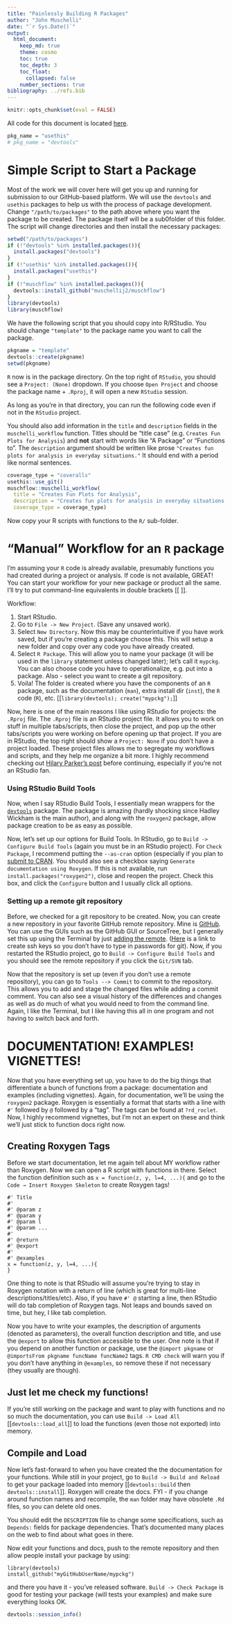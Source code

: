 ```yaml
---
title: "Painlessly Building R Packages"
author: "John Muschelli"
date: "`r Sys.Date()`"
output: 
  html_document:
    keep_md: true
    theme: cosmo
    toc: true
    toc_depth: 3
    toc_float:
      collapsed: false
    number_sections: true      
bibliography: ../refs.bib      
---
```


```r
knitr::opts_chunk$set(eval = FALSE)
```

All code for this document is located [here](https://github.com/muschellij2/neuroc/blob/master/r_package_workflow/index.Rmd).

```r
pkg_name = "usethis"
# pkg_name = "devtools"
```


# Simple Script to Start a Package

Most of the work we will cover here will get you up and running for submission to our GitHub-based platform.  We will use the `devtools` and `usethis` packages to help us with the process of package development.  Change `"/path/to/packages"` to the path above where you want the package to be created.  The package itself will be a sub0folder of this folder.   The script will change directories and then install the necessary packages:

```r
setwd("/path/to/packages")
if (!"devtools" %in% installed.packages()){
  install.packages("devtools")
}
if (!"usethis" %in% installed.packages()){
  install.packages("usethis")
}
if (!"muschflow" %in% installed.packages()){
  devtools::install_github("muschellij2/muschflow")
}
library(devtools)
library(muschflow)
```

We have the following script that you should copy into R/RStudio.  You should change `"template"` to the package name you want to call the package.  

```r
pkgname = "template"
devtools::create(pkgname)
setwd(pkgname)
```

`R` now is in the package directory.  On the top right of `RStudio`, you should see a `Project: (None)` dropdown.  If you choose `Open Project` and choose the package name + `.Rproj`, it will open a new `RStudio` session.

As long as you're in that directory, you can run the following code even if not in the `RStudio` project. 


You should also add information in the `title` and `description` fields in the `muschelli_workflow` function.  Titles should be "title case" (e.g. `Creates Fun Plots for Analysis`) and **not** start with words like "A Package" or "Functions to".   The `description` argument should be written like prose `"Creates fun plots for analysis in everyday situations."`  It should end with a period like normal sentences.

```r
coverage_type = "coveralls"
usethis::use_git()
muschflow::muschelli_workflow(
  title = "Creates Fun Plots for Analysis", 
  description = "Creates fun plots for analysis in everyday situations.", 
  coverage_type = coverage_type)
```

Now copy your R scripts with functions to the `R/` sub-folder. 


# "Manual" Workflow for an `R` package

I'm assuming your `R` code is already available, presumably functions you had created during a project or analysis.  If code is not available, GREAT!  You can start your workflow for your new package or product all the same.  I'll try to put command-line equivalents in double brackets [[ ]].

Workflow:

1.  Start RStudio.
2.  Go to `File -> New Project`.  (Save any unsaved work).
3.  Select `New Directory`.  Now this may be counterintuitive if you have work saved, but if you're creating a package choose this.  This will setup a new folder and copy over any code you have already created.
4.  Select `R Package`.  This will allow you to name your package (it will be used in the `library` statement unless changed later); let's call it `mypckg`.  You can also choose code you have to operationalize, e.g. put into a package.  Also - select you want to create a git repository.  
5.  Voila! The folder is created where you have the components of an `R` package, such as the documentation (`man`), extra install dir (`inst`), the `R` code (`R`), etc.  [[`library(devtools); create("mypckg");`]]

Now, here is one of the main reasons I like using RStudio for projects: the `.Rproj` file.  The `.Rproj` file is an RStudio project file.  It allows you to work on stuff in multiple tabs/scripts, then close the project, and pop up the other tabs/scripts you were working on before opening up that project.  If you are in RStudio, the top right should show a `Project: None` if you don't have a project loaded.  These project files allows me to segregate my workflows and scripts, and they help me organize a bit more.  I highly recommend checking out [Hilary Parker's post](http://hilaryparker.com/2014/04/29/writing-an-r-package-from-scratch/) before continuing, especially if you're not an RStudio fan.

### Using RStudio Build Tools
Now, when I say RStudio Build Tools, I essentially mean wrappers for the [`devtools`](https://github.com/hadley/devtools) package.  The package is amazing (hardly shocking since Hadley Wickham is the main author), and along with the `roxygen2` package, allow package creation to be as easy as possible. 

Now, let's set up our options for Build Tools.  In RStudio, go to `Build -> Configure Build Tools` (again you must be in an RStudio project).  For `Check Package`, I recommend putting the `--as-cran` option (especially if you plan to [submit to CRAN](http://cran.r-project.org/web/packages/policies.html).  You should also see a checkbox saying `Generate documentation using Roxygen`. If this is not available, run `install.packages("roxygen2")`, close and reopen the project.  Check this box, and click the `Configure` button and I usually click all options.  


### Setting up a remote git repository
Before, we checked for a git repository to be created.  Now, you can create a new repository in your favorite GitHub remote repository.  Mine is [GitHub](http://www.github.com).  You can use the GUIs such as the GitHub GUI or SourceTree, but I generally set this up using the Terminal by just [adding the remote](https://help.github.com/articles/adding-a-remote).  ([Here](https://help.github.com/articles/generating-ssh-keys) is a link to create ssh keys so you don't have to type in passwords for git).  Now, if you restarted the RStudio project, go to `Build -> Configure Build Tools` and you should see the remote repository if you click the `Git/SVN` tab.  

Now that the repository is set up (even if you don't use a remote repository), you can go to `Tools --> Commit` to commit to the repository.  This allows you to add and stage the changed files while adding a commit comment.  You can also see a visual history of the differences and changes as well as do much of what you would need to from the command line.  Again, I like the Terminal, but I like having this all in one program and not having to switch back and forth.  

# DOCUMENTATION!  EXAMPLES!  VIGNETTES!
Now that you have everything set up, you have to do the big things that differentiate a bunch of functions from a package: documentation and examples (including vignettes).  Again, for documentation, we'll be using the `roxygen2` package.  Roxygen is essentially a format that starts with a line with `#' ` followed by `@` followed by a "tag".  The tags can be found at `?rd_roclet`.  Now, I highly recommend vignettes, but I'm not an expert on these and think we'll just stick to function docs right now.

## Creating Roxygen Tags
Before we start documentation, let me again tell about MY workflow rather than Roxygen.  Now we can open a R script with functions in there.  Select the function definition such as `x = function(z, y, l=4, ...){` and go to the `Code → Insert Roxygen Skeleton` to create Roxygen tags!  

```
#' Title
#'
#' @param z 
#' @param y 
#' @param l 
#' @param ... 
#'
#' @return
#' @export
#'
#' @examples
x = function(z, y, l=4, ...){
}
```

One thing to note is that RStudio will assume you're trying to stay in Roxygen notation with a return of line (which is great for multi-line descriptions/titles/etc).  Also, if you have `#' @` starting a line, then RStudio will do tab completion of Roxygen tags.  Not leaps and bounds saved on time, but hey, I like tab completion.  

Now you have to write your examples, the description of arguments (denoted as parameters), the overall function description and title, and  use the `@export` to allow this function accessible to the user.  One note is that if you depend on another function or package, use the `@import pkgname` or `@importsFrom pkgname funcName funcName2` tags.  `R CMD check` will warn you if you don't have anything in `@examples`, so remove these if not necessary (they usually are though).

## Just let me check my functions!
If you're still working on the package and want to play with functions and no so much the documentation, you can use `Build -> Load All` [[`devtools::load_all`]] to load the functions (even those not exported) into memory.  

## Compile and Load
Now let's fast-forward to when you have created the the documentation for your functions.  While still in your project, go to `Build -> Build and Reload` to get your package loaded into memory [[`devtools::build` then `devtools::install`]].  Roxygen will create the docs. FYI - if you change around function names and recompile, the `man` folder may have obsolete `.Rd` files, so you can delete old ones.  

You should edit the `DESCRIPTION` file to change some specifications, such as `Depends:` fields for package dependencies. That's documented many places on the web to find about what goes in there.

Now edit your functions and docs, push to the remote repository and then allow people install your package by using:
```
library(devtools)
install_github("myGitHubUserName/mypckg")
```
and there you have it - you've released software.  `Build -> Check Package` is good for testing your package (will tests your examples) and make sure everything looks OK.


```r
devtools::session_info()
```
